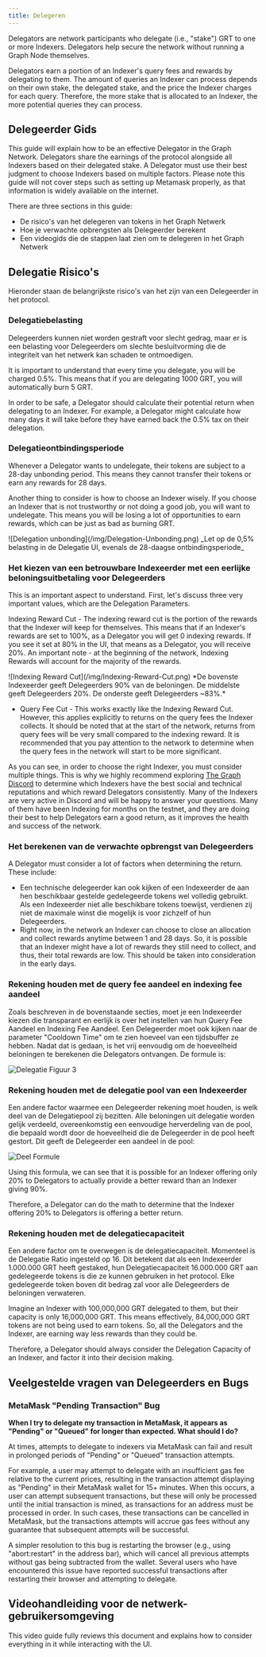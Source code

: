 ```yaml
---
title: Delegeren
---
```


Delegators are network participants who delegate (i.e., "stake") GRT to one or more Indexers. Delegators help secure the network without running a Graph Node themselves.

Delegators earn a portion of an Indexer's query fees and rewards by delegating to them. The amount of queries an Indexer can process depends on their own stake, the delegated stake, and the price the Indexer charges for each query. Therefore, the more stake that is allocated to an Indexer, the more potential queries they can process.

## Delegeerder Gids

This guide will explain how to be an effective Delegator in the Graph Network. Delegators share the earnings of the protocol alongside all Indexers based on their delegated stake. A Delegator must use their best judgment to choose Indexers based on multiple factors. Please note this guide will not cover steps such as setting up Metamask properly, as that information is widely available on the internet.

There are three sections in this guide:

- De risico's van het delegeren van tokens in het Graph Netwerk
- Hoe je verwachte opbrengsten als Delegeerder berekent
- Een videogids die de stappen laat zien om te delegeren in het Graph Netwerk

## Delegatie Risico's

Hieronder staan de belangrijkste risico's van het zijn van een Delegeerder in het protocol.

### Delegatiebelasting

Delegeerders kunnen niet worden gestraft voor slecht gedrag, maar er is een belasting voor Delegeerders om slechte besluitvorming die de integriteit van het netwerk kan schaden te ontmoedigen.

It is important to understand that every time you delegate, you will be charged 0.5%. This means that if you are delegating 1000 GRT, you will automatically burn 5 GRT.

In order to be safe, a Delegator should calculate their potential return when delegating to an Indexer. For example, a Delegator might calculate how many days it will take before they have earned back the 0.5% tax on their delegation.

### Delegatieontbindingsperiode

Whenever a Delegator wants to undelegate, their tokens are subject to a 28-day unbonding period. This means they cannot transfer their tokens or earn any rewards for 28 days.

Another thing to consider is how to choose an Indexer wisely. If you choose an Indexer that is not trustworthy or not doing a good job, you will want to undelegate. This means you will be losing a lot of opportunities to earn rewards, which can be just as bad as burning GRT.

<div sx={{ mx: 'auto', maxWidth: '400px' }}>
  ![Delegation unbonding](/img/Delegation-Unbonding.png) _Let op de 0,5% belasting in de Delegatie UI, evenals de 28-daagse ontbindingsperiode_
</div>

### Het kiezen van een betrouwbare Indexeerder met een eerlijke beloningsuitbetaling voor Delegeerders

This is an important aspect to understand. First, let's discuss three very important values, which are the Delegation Parameters.

Indexing Reward Cut - The indexing reward cut is the portion of the rewards that the Indexer will keep for themselves. This means that if an Indexer's rewards are set to 100%, as a Delegator you will get 0 indexing rewards. If you see it set at 80% in the UI, that means as a Delegator, you will receive 20%. An important note - at the beginning of the network, Indexing Rewards will account for the majority of the rewards.

<div sx={{ mx: 'auto', maxWidth: '700px' }}>
  ![Indexing Reward Cut](/img/Indexing-Reward-Cut.png)  *De bovenste Indexeerder geeft Delegeerders 90% van de beloningen. De middelste geeft Delegeerders 20%. De onderste geeft Delegeerders ~83%.*
</div>

- Query Fee Cut - This works exactly like the Indexing Reward Cut. However, this applies explicitly to returns on the query fees the Indexer collects. It should be noted that at the start of the network, returns from query fees will be very small compared to the indexing reward. It is recommended that you pay attention to the network to determine when the query fees in the network will start to be more significant.

As you can see, in order to choose the right Indexer, you must consider multiple things. This is why we highly recommend exploring [The Graph Discord](https://discord.gg/graphprotocol) to determine which Indexers have the best social and technical reputations and which reward Delegators consistently. Many of the Indexers are very active in Discord and will be happy to answer your questions. Many of them have been Indexing for months on the testnet, and they are doing their best to help Delegators earn a good return, as it improves the health and success of the network.

### Het berekenen van de verwachte opbrengst van Delegeerders

A Delegator must consider a lot of factors when determining the return. These include:

- Een technische delegeerder kan ook kijken of een Indexeerder de aan hen beschikbaar gestelde gedelegeerde tokens wel volledig gebruikt. Als een Indexeerder niet alle beschikbare tokens toewijst, verdienen zij niet de maximale winst die mogelijk is voor zichzelf of hun Delegeerders.
- Right now, in the network an Indexer can choose to close an allocation and collect rewards anytime between 1 and 28 days. So, it is possible that an Indexer might have a lot of rewards they still need to collect, and thus, their total rewards are low. This should be taken into consideration in the early days.

### Rekening houden met de query fee aandeel en indexing fee aandeel

Zoals beschreven in de bovenstaande secties, moet je een Indexeerder kiezen die transparant en eerlijk is over het instellen van hun Query Fee Aandeel en Indexing Fee Aandeel. Een Delegeerder moet ook kijken naar de parameter "Cooldown Time" om te zien hoeveel van een tijdsbuffer ze hebben. Nadat dat is gedaan, is het vrij eenvoudig om de hoeveelheid beloningen te berekenen die Delegators ontvangen. De formule is:

![Delegatie Figuur 3](/img/Delegation-Reward-Formula.png)

### Rekening houden met de delegatie pool van een Indexeerder

Een andere factor waarmee een Delegeerder rekening moet houden, is welk deel van de Delegatiepool zij bezitten. Alle beloningen uit delegatie worden gelijk verdeeld, overeenkomstig een eenvoudige herverdeling van de pool, die bepaald wordt door de hoeveelheid die de Delegeerder in de pool heeft gestort. Dit geeft de Delegeerder een aandeel in de pool:

![Deel Formule](/img/Share-Forumla.png)

Using this formula, we can see that it is possible for an Indexer offering only 20% to Delegators to actually provide a better reward than an Indexer giving 90%.

Therefore, a Delegator can do the math to determine that the Indexer offering 20% to Delegators is offering a better return.

### Rekening houden met de delegatiecapaciteit

Een andere factor om te overwegen is de delegatiecapaciteit. Momenteel is de Delegatie Ratio ingesteld op 16. Dit betekent dat als een Indexeerder 1.000.000 GRT heeft gestaked, hun Delegatiecapaciteit 16.000.000 GRT aan gedelegeerde tokens is die ze kunnen gebruiken in het protocol. Elke gedelegeerde token boven dit bedrag zal voor alle Delegeerders de beloningen verwateren.

Imagine an Indexer with 100,000,000 GRT delegated to them, but their capacity is only 16,000,000 GRT. This means effectively, 84,000,000 GRT tokens are not being used to earn tokens. So, all the Delegators and the Indexer, are earning way less rewards than they could be.

Therefore, a Delegator should always consider the Delegation Capacity of an Indexer, and factor it into their decision making.

## Veelgestelde vragen van Delegeerders en Bugs

### MetaMask "Pending Transaction" Bug

**When I try to delegate my transaction in MetaMask, it appears as "Pending" or "Queued" for longer than expected. What should I do?**

At times, attempts to delegate to indexers via MetaMask can fail and result in prolonged periods of "Pending" or "Queued" transaction attempts.

For example, a user may attempt to delegate with an insufficient gas fee relative to the current prices, resulting in the transaction attempt displaying as "Pending" in their MetaMask wallet for 15+ minutes. When this occurs, a user can attempt subsequent transactions, but these will only be processed until the initial transaction is mined, as transactions for an address must be processed in order. In such cases, these transactions can be cancelled in MetaMask, but the transactions attempts will accrue gas fees without any guarantee that subsequent attempts will be successful.

A simpler resolution to this bug is restarting the browser (e.g., using "abort:restart" in the address bar), which will cancel all previous attempts without gas being subtracted from the wallet. Several users who have encountered this issue have reported successful transactions after restarting their browser and attempting to delegate.

## Videohandleiding voor de netwerk-gebruikersomgeving

This video guide fully reviews this document and explains how to consider everything in it while interacting with the UI.

<VideoEmbed youtube="2G7S2gdURdc" />
